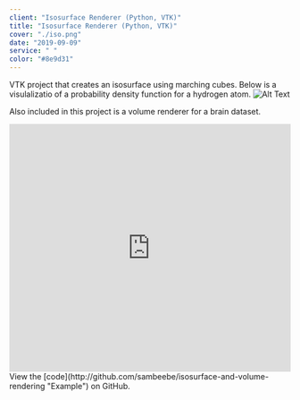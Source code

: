 ```yaml
---
client: "Isosurface Renderer (Python, VTK)"
title: "Isosurface Renderer (Python, VTK)"
cover: "./iso.png"
date: "2019-09-09"
service: " "
color: "#8e9d31"
---
```

VTK project that creates an isosurface using marching cubes.
Below is a visulalizatio  of a probability density function for a hydrogen atom.
![Alt Text](iso.png "isosurface")

Also included in this project is a volume renderer for a brain dataset.
<div style="width: 100%; height: 0px; position: relative; padding-bottom: 87.805%;"><iframe src="https://streamable.com/s/vfyjq/nczo" frameborder="0" width="100%" height="100%" allowfullscreen style="width: 100%; height: 100%; position: absolute;"></iframe></div>
View the [code](http://github.com/sambeebe/isosurface-and-volume-rendering "Example") on GitHub.
